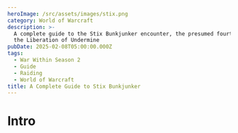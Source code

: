 ```yaml
---
heroImage: /src/assets/images/stix.png
category: World of Warcraft
description: >-
  A complete guide to the Stix Bunkjunker encounter, the presumed fourth boss of
  the Liberation of Undermine
pubDate: 2025-02-08T05:00:00.000Z
tags:
  - War Within Season 2
  - Guide
  - Raiding
  - World of Warcraft
title: A Complete Guide to Stix Bunkjunker
---
```

# Intro

<script src="https://wow.zamimg.com/widgets/power.js" async />
This encounter is almost the prototypical Hectic Add Cleave fight, and is largely about controlling both the room and the adds. The boss itself does not particularly matter, and while boss damage is still needed to kill the boss, keeping ahead on the various enemies in this encounter is far more important.  

The main theme of this boss revolves around a Katamari-style garbage ball mechanic, where you roll over small piles of trash or adds and then roll over bigger piles of trash or bigger adds before finally either rolling into the boss or soaking up a raid wiping bomb.

# Full List of Boss Abilities for Reference

*All links sourced from Wowhead through their generous API*

* <a href="https://www.wowhead.com/ptr-2/spell=464399/electromagnetic-sorting" class="wowhead">Electromagnetic Sorting</a>
* <a href="https://www.wowhead.com/ptr-2/spell=461536/rolling-rubbish" class="wowhead">Rolling Rubbish</a>
* <a href="https://www.wowhead.com/ptr-2/spell=465741/garbage-dump" class="wowhead">Garbage Dump</a>
* <a href="https://www.wowhead.com/ptr-2/spell=1217685/messed-up" class="wowhead">Messed Up</a>
* <a href="https://www.wowhead.com/ptr-2/spell=465611/rolled" class="wowhead">Rolled!</a>
* <a href="https://www.wowhead.com/ptr-2/spell=464854/garbage-pile" class="wowhead">Garbage Pile</a>
* <a href="https://www.wowhead.com/ptr-2/spell=464865/discarded-doomsplosive" class="wowhead">Discarded Doomsplosive</a>
* <a href="https://www.wowhead.com/ptr-2/npc=231531/territorial-bombshell" class="wowhead">Territorial Bombshell</a>
* <a href="https://www.wowhead.com/ptr-2/spell=1217975/doomsploded" class="wowhead">Doomsploded</a>
* <a href="https://www.wowhead.com/ptr-2/spell=465747/muffled-doomsplosion" class="wowhead">Muffled Doomsplosion</a>
* <a href="https://www.wowhead.com/ptr-2/spell=473066/territorial" class="wowhead">Territorial</a>
* <a href="https://www.wowhead.com/ptr-2/spell=473115/short-fuse" class="wowhead">Short Fuse</a>
* <a href="https://www.wowhead.com/ptr-2/spell=1218706/prototype-powercoil" class="wowhead">Prototype Powercoil</a>
* <a href="https://www.wowhead.com/ptr-2/spell=1218708/hypercharged" class="wowhead">Hypercharged</a>
* <a href="https://www.wowhead.com/ptr-2/spell=1219384/scrap-rockets" class="wowhead">Scrap Rockets</a>
* <a href="https://www.wowhead.com/ptr-2/spell=466742/dumpster-dive" class="wowhead">Dumpster Dive</a>
* <a href="https://www.wowhead.com/ptr-2/spell=1220752/the-recycler" class="wowhead">Recycler</a>
* <a href="https://www.wowhead.com/ptr-2/spell=466748/infected-bite" class="wowhead">Infected Bite</a>
* <a href="https://www.wowhead.com/ptr-2/spell=464149/incinerator" class="wowhead">Incinerator</a>
* <a href="https://www.wowhead.com/ptr-2/spell=472893/incineration" class="wowhead">Incineration</a>
* <a href="https://www.wowhead.com/ptr-2/spell=464248/hot-garbage" class="wowhead">Hot Garbage</a>
* <a href="https://www.wowhead.com/ptr-2/spell=1218343/toxic-fumes" class="wowhead">Toxic Fumes</a>
* <a href="https://www.wowhead.com/ptr-2/spell=464112/demolish" class="wowhead">Demolish</a>
* <a href="https://www.wowhead.com/ptr-2/spell=1217954/meltdown" class="wowhead">Meltdown</a>
* <a href="https://www.wowhead.com/ptr-2/spell=467117/overdrive" class="wowhead">Overdrive</a>
* <a href="https://www.wowhead.com/ptr-2/spell=467149/overcharged-bolt" class="wowhead">Overcharged Bolt</a>
* <a href="https://www.wowhead.com/ptr-2/spell=467135/trash-compactor" class="wowhead">Trash Compactor</a>
* <a href="https://www.wowhead.com/ptr-2/spell=473227/maximum-output" class="wowhead">Maximum Output</a>

# Important Abilities

(Somehow didn't record any of my testing on this one. Clips provided by <a href="https://www.youtube.com/@magicWL">MagicWL</a> on YouTube)

* **Rolling Rubbish** - Stix will select up to four players, with 1 always being the current tank, to become balls of garbage (yes, your raid members are now objectively trash).  You will have a meter that fills up with each pile of garbage or add you run over.  You may *only* run over small piles of garbage/hyenas at first, and once you have filled up your meter halfway you may then begin collecting larger piles of garbage/scrapmasters.  Running into the boss with a **Rolling Rubbish** ball will also deal up to 1.5% of its health, based on the ball's size.
* <img src="https://cdn.shawnzhome.com/shawnzhome/videos/LoU/converted-stix/rollingrubbish.webp"/>
* **Discarded Doomsplosive** - Large bombs spawned with each wave of garbage. These have a timer over them indicating how long until they blow, and when they do finally explode they wipe the raid in spectacular fashion.  The only way to prevent their explosion is to run over them with a fully charged garbage ball.
* <img src="https://cdn.shawnzhome.com/shawnzhome/videos/LoU/converted-stix/doomsplosive.webp"/>
* **Electromagnetic Sorting** - Upon reaching 100 energy, Stix will do raid damage over 5 seconds, also spawning in various trash and adds
* <img src="https://cdn.shawnzhome.com/shawnzhome/videos/LoU/converted-stix/electromagneticsorting.webp"/>
* **Overdrive** - Stix reduces all damage taken by 99%, flying overhead and raining down a barrage of swirlies. He will then land, dealing lethal damage to anything in a large radius and empowering himself, summoning 1 additional **Doomsplosive** and increasing his attack speed by 25% for the rest of the encounter.
* <img src="https://cdn.shawnzhome.com/shawnzhome/videos/LoU/converted-stix/overdrive.webp"/>
* **Incinerator** - Stix will mark several players with fire, afflicting them with a light DoT. If these players touch anyone else, it will spread the debuff to them. If these players touch piles of garbage, they will ignite it, making it unable to be picked up by **Rolling Rubbish** as well as emitting **Toxic Fumes** for the rest of the encounter, increasing overall raid damage taken.
* <img src="https://cdn.shawnzhome.com/shawnzhome/videos/LoU/converted-stix/incinerator.webp"/>
* **Scrapmasters** - These adds are summoned during each **Electromagnetic Sorting**, and hop around with **Dumpster Dive**, leaping to a random player and dealing high damage to anything they hit. They will also cast **Scrap Rockets**, an interruptible channel that deals very high damage.
* **Dumpster Dive** <img src="https://cdn.shawnzhome.com/shawnzhome/videos/LoU/converted-stix/dumpsterdive.webp"/>
* **Scrap Rockets** <img src="https://cdn.shawnzhome.com/shawnzhome/videos/LoU/converted-stix/scraprocket.webp"/>
* **Territorial Bombshell** - With each wave of trash, 3 **Bombshells** will spawn on various piles.  These are immune to CC until brought below 75% HP.  You have 30 seconds to kill each one, before they detonate, exploding and applying **Short Fuse** to the raid, a high damage DoT.  Running over these with **Rolling Rubbish** will destroy them instantly, but also trigger **Short Fuse**.
* <img src="https://cdn.shawnzhome.com/shawnzhome/videos/LoU/converted-stix/bombshell.webp"/>
# Strategy (Normal and Heroic)

* The fight revolves around keeping the adds under control while making sure to also prevent every single **Doomsplosive** from detonating.  As the **Rolling Rubbish** mechanic is entirely random besides picking 1 tank every time, you cannot strictly assign players to pick up the **Doomsplosive**, so everyone must have an idea of how the mechanic works and what to do.
* Players who have already filled up their meter beyond the halfway point should *only* pick up **Scrapmasters**/medium sized piles of trash.  You want each garbage ball to be able to hit full, and larger balls wasting piles they no longer solely benefit from is detrimental to this goal.
* The raid group should be loosely spread around where the boss is, following it as the fight evolves.  Care should be taken not to light piles of trash as well, and pre-spreading/movement should be done ahead of **Incinerator** casts.  
* It is quite difficult for tanks to pick up aggro on all the adds during this encounter as they are incredibly spread upon spawn. If one picks up aggro, they should do their best to get close to the AoE stack under the boss, but still prioritize being spread if an **Incinerator** cast is coming soon.
* Trash piles that are aflame cannot be picked up, but also cannot be really set further aflame, so these are somewhat of a safe zone for players with **Incinerator**, in the worst case.
* Tanks should focus their garbage balls on adds primarily, as being picked up by the **Rolling Rubbish** makes the adds take 100% increased damage. Early on in the fight, the tank ball should be used to group up all the adds and crash into the boss, making them easily killed.
* On Heroic, special care should be taken to avoid running into the **Bombshells** with the **Rolling Rubbish**, as this can prove disastrous, and even in the best case will put healers behind on healing.
* The later waves of **Doomsplosives** will require every single **Rolling Rubbish** player to fill its meter and collect a bomb, so it is vital that the above rules are followed.
* On Normal, it is not as important, but on Heroic players should make sure to kick every single cast of the **Scrap Rockets**, as this can easily kill someone in between everything else happening.
* **For Tanks**, this is another tank combo.  He will cast **Meltdown->Overdrive->Meltdown**, so you will want to taunt **after** the **Overdrive** to ensure that you only take the **Meltdown**, if you are the tank not currently tanking.  The tank who was tanking first (and thus took **Meltdown** into **Overdrive**), will need to pop something as they will be actively taking damage as the **Overdrive** hits.

# Mythic Changes

The Mythic changes to the encounter do not largely change how it is approached, but make it much more unforgiving and drastically increases the importance of proper trash control.

* **Prototype Powercoils** now spawn, which are large towers that focus on a random player and electrocute them, giving them a stacking debuff that increases their damage taken by this tower.
* **Scrapmasters** now have an additional ability called **The Recycler**, which is a 10 second cast that deals lethal damage to its target.
* With each **Overdrive**, Stix will summon an additional **Scrapmaster** with each new wave of garbage.

# Mythic Strategy

* Again, the strategy isn't really changed much from Heroic.  You will still focus on picking up garbage piles, still run over **Doomsplosives**, still position largely the same.
* The **Powercoils** don't require any particularly wild gameplay or focus. If you are taking high stacks from one, simply move away from it and it will begin damaging someone else.  Healers just need to pay special attention to these players if they have stacks going into an **Electromagnetic Sorting**, or if they have **Incinerator** and this mechanic.
* The **Scrapmasters** are now the crux of this encounter, arguably.  As they are immune to CC, the only way to stop **The Recycler** is for a player with a medium-sized garbage ball to run over them. This means that this becomes the 2nd most important thing in the encounter to handle or you will simply slowly bleed players over time.  

# Notes on Healing

The healing requirement of this fight isn't particularly high, as most of it is random bits of chip damage from adds, **Incinerator** DoTs, and the slowly accumulating **Toxic Fumes**. The **Electromagnetic Sorting** is a predictable amount of damage and not particularly intense given that. 

In pugs and in early prog you will likely find that many players outrange you frequently, which I don't have a particularly great solution to, but just be aware of this and do your best.

# Notes on Tanking

As I mentioned in the <a href="#strategy-normal-and-heroic">Strategy</a> section, there is a tank combo you must pay close attention to in order not to get one-tapped by the boss, ala Rashok or Sikran.  It's not too complicated, thankfully, it is basically just taunt after **Overdrive** if you're not currently tanking, and you should make certain to pop something *for* the **Overdrive** if you are tanking.

Besides that, it's a gigantic pain in the tuchus to gather all the adds on this fight, and if you're not currently tanking you should do your best to collect them all.  When you get selected to be the ball, you should focus primarily on picking up adds with yours and then rolling into the boss unless you are needed for stopping the **Doomsplosives**.  

On Heroic, make sure you move the boss over to **Territorial Bombshells** while they're stationary for more efficient damage overall. Otherwise, try to keep melee decently far away from trash piles so that they don't inadvertently light them on fire.

# Defensive Usage

Defensives are best used during **Electromagnetic Sorting** or if you get the **Incinerator** debuff and aren't topped.  If you don't have a kick and you're selected by a **Scrapmaster** for their cast, you may also want to defensive that so you're not murdered in short order.  As long as you stay in range of healers, however, you should be mostly fine.

# Movement Cooldowns

Movement is best used when shifting positions around the arena.  You generally do not want to have the boss tanked near any large clumps of trash piles, and on Heroic and higher you want to move the boss to **Bombshells** to cleave them down.  Thus, movement such as Roars or Windrush are quite helpful in those scenarios.  

You may also choose to use movement during Overdrive to aid in dodging swirlies to minimize needless deaths to that mechanic.

# Damage Profile Best Suited for this Encounter

Generally speaking, boss damage is not particularly important for this fight at the moment.  The greatest threat is being overwhelmed by the various adds of the encounter, so bringing in cleave and classes that can aid in grouping the adds for cleave are best.  Boomkins are in general quite good here, but are a little scary to play as they quite easily grab aggro on just about everything.  Priority cleave is also quite good, such as that what a Devastation Evoker or Spriest can provide.  Destro is also quite good for eliminating the more crucial adds.  Frost is good for quickly attacking priority targets as well, but Fire and Ele can do very good boss damage while destroying everything around it.

A mix of these is best, with a few specs like Fire and Ele covering all the boss damage you'll realistically need.

# Raid plan, Useful Weakauras, and Macros

* NYI-WIP

**Table of Contents**

1. <a href="https://www.shawnzhome.com/post/a-complete-guide/">Vexie</a>
2. <a href="https://www.shawnzhome.com/post/a-complete-guide-to-the-cauldron-of-carnage/">Cauldron of Carnage</a>
3. <a href="https://www.shawnzhome.com/post/a-complete-guide-to-rik-reverb/">Rik Reverb</a>
5. <a href="https://www.shawnzhome.com/post/a-complete-guide-to-sprocketmonger-lockenstock/">Sprocketmonger Lockenstock</a>
6. <a href="https://www.shawnzhome.com/post/a-complete-guide-to-the-one-armed-bandit/">One-Armed Bandit</a>
7. <a href="https://www.shawnzhome.com/post/a-complete-guide-to-mugzee/">Mug'Zee</a>
8. <a href="https://www.shawnzhome.com/post/a-complete-preview-for-the-chrome-king-gallywix/">Chrome King Gallywix</a>